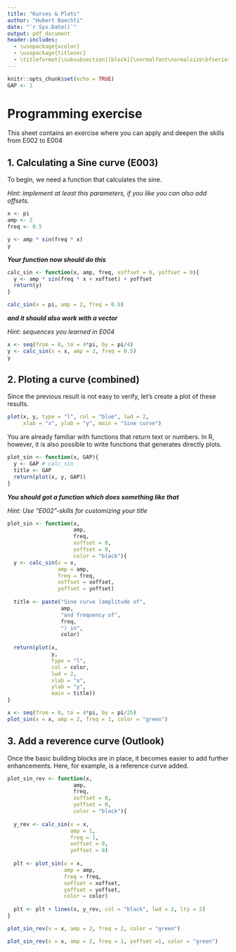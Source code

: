 ---
title: "Kurves & Plots"
author: "Hubert Baechli"
date: "`r Sys.Date()`"
output: pdf_document
header-includes:
  - \usepackage{xcolor}
  - \usepackage{titlesec}
  - \titleformat{\subsubsection}[block]{\normalfont\normalsize\bfseries\color{green}}{}{0em}{}
---

```{r setup, include=FALSE}
knitr::opts_chunk$set(echo = TRUE)
GAP <- 1
```

# Programming exercise

This sheet contains an exercise where you can apply and deepen the skills from E002 to E004

## 1. Calculating a Sine curve (E003)

To begin, we need a function that calculates the sine.

*Hint: implement at least this parameters, if you like you can also add offsets.*

```{r}
x <- pi
amp <- 2
freq <- 0.5

y <- amp * sin(freq * x)
y
```

***Your function now should do this***

```{r echo = FALSE}
calc_sin <- function(x, amp, freq, xoffset = 0, yoffset = 0){
  y <- amp * sin(freq * x + xoffset) + yoffset
  return(y)
}

```

```{r}
calc_sin(x = pi, amp = 2, freq = 0.5)
```

***and it should also work with a vector***

*Hint: sequences you learned in E004*

```{r}
x <- seq(from = 0, to = 4*pi, by = pi/4)
y <- calc_sin(x = x, amp = 2, freq = 0.5)
y
```

\newpage

## 2. Ploting a curve (combined)

Since the previous result is not easy to verify, let's create a plot of these results.

```{r}
plot(x, y, type = "l", col = "blue", lwd = 2, 
     xlab = "x", ylab = "y", main = "Sine curve")
```

You are already familiar with functions that return text or numbers. In R, however, it is also possible to write functions that generates directly plots.

```{r}
plot_sin <- function(x, GAP){
  y <- GAP # calc_sin
  title <- GAP
  return(plot(x, y, GAP))
}
```

\newpage

***You should got a function which does something like that***

*Hint: Use "E002"-skills for customizing your title*

```{r, echo=FALSE}
plot_sin <- function(x, 
                     amp, 
                     freq, 
                     xoffset = 0, 
                     yoffset = 0, 
                     color = "black"){
  y <- calc_sin(x = x, 
                amp = amp, 
                freq = freq, 
                xoffset = xoffset, 
                yoffset = yoffset)
  
  title <- paste("Sine curve (amplitude of", 
                 amp, 
                 "and frequency of", 
                 freq, 
                 ") in", 
                 color)
  
  return(plot(x, 
              y, 
              type = "l", 
              col = color, 
              lwd = 2, 
              xlab = "x", 
              ylab = "y", 
              main = title))
}
```

```{r}
x <- seq(from = 0, to = 4*pi, by = pi/25)
plot_sin(x = x, amp = 2, freq = 1, color = "green")
```

\newpage

## 3. Add a reverence curve (Outlook)

Once the basic building blocks are in place, it becomes easier to add further enhancements. Here, for example, is a reference curve added.

```{r, echo=FALSE}
plot_sin_rev <- function(x, 
                     amp, 
                     freq, 
                     xoffset = 0, 
                     yoffset = 0, 
                     color = "black"){
  
  y_rev <- calc_sin(x = x, 
                    amp = 1, 
                    freq = 1, 
                    xoffset = 0, 
                    yoffset = 0)
  
  plt <- plot_sin(x = x, 
                  amp = amp, 
                  freq = freq, 
                  xoffset = xoffset, 
                  yoffset = yoffset, 
                  color = color)
  
  plt <- plt + lines(x, y_rev, col = "black", lwd = 2, lty = 2)
}
```

```{r}
plot_sin_rev(x = x, amp = 2, freq = 2, color = "green")
```

\newpage

```{r}
plot_sin_rev(x = x, amp = 2, freq = 1, yoffset =1, color = "green")
```
